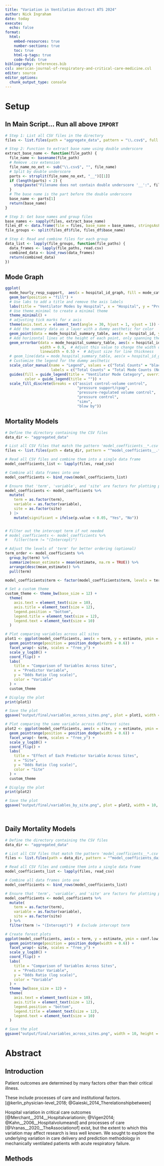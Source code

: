 ```yaml
---
title: "Variation in Ventilation Abstract ATS 2024"
author: Nick Ingraham
date: today
execute: 
  echo: false
format: 
  html:
    embed-resources: true
    number-sections: true
    toc: true
    html-q-tags: true
    code-fold: true
bibliography: references.bib
csl: american-journal-of-respiratory-and-critical-care-medicine.csl
editor: source
editor_options: 
  chunk_output_type: console
---
```


# Setup

## In Main Script... Run all above `IMPORT`

```r

# Step 1: List all CSV files in the directory
files <- list.files(path = "aggregate_data", pattern = "\\.csv$", full.names = TRUE)

# Step 2: Function to extract base name using double underscore
extract_base_name <- function(file_path) {
  file_name <- basename(file_path)
  # Remove .csv extension
  file_name_no_ext <- sub("\\.csv$", "", file_name)
  # Split by double underscore
  parts <- strsplit(file_name_no_ext, "__")[[1]]
  if (length(parts) < 2) {
    stop(paste("Filename does not contain double underscore '__':", file_name))
  }
  # The base name is the part before the double underscore
  base_name <- parts[1]
  return(base_name)
}

# Step 3: Get base names and group files
base_names <- sapply(files, extract_base_name)
files_df <- data.frame(file = files, base_name = base_names, stringsAsFactors = FALSE)
file_groups <- split(files_df$file, files_df$base_name)

# Step 4: Read and combine files for each group
data_list <- lapply(file_groups, function(file_paths) {
  data_frames <- lapply(file_paths, read.csv)
  combined_data <- bind_rows(data_frames)
  return(combined_data)
})


```

## Mode Graph

```r
ggplot(
  mode_hourly_resp_support,  aes(x = hospital_id_graph, fill = mode_category)) +
  geom_bar(position = "fill") +
  # Use labs to add a title and remove the axis labels
  labs(title = "Ventilator Modes by Hospital", x = "Hospital", y = "Proportion of Mode Category") + 
  # Use theme_minimal to create a minimal theme
  theme_minimal() +
  # adjusting tick marks for x axis
  theme(axis.text.x = element_text(angle = 30, hjust = 1, vjust = 1)) +
  # Add the summary data as a layer with a dummy aesthetic for color
  geom_point(data = mode_hospital_summary_table, aes(x = hospital_id, y = normalized_count, color = "Total Counts"), size = 3) +
  # Add horizontal lines at the height of each point, only spanning the width of the bar
  geom_errorbar(data = mode_hospital_summary_table, aes(x = hospital_id, ymin = normalized_count, ymax = normalized_count, group = 1, color = "Total Counts"),
                width = 0.9,  # Adjust this value to change the width of the horizontal lines
                linewidth = 0.5) +  # Adjust size for line thickness
  # geom_line(data = mode_hospital_summary_table, aes(x = hospital_id_graph, y = normalized_count, group = 1, color = "Total Counts"), linewidth = 1) +
  # Customize the legend for the dummy aesthetic
  scale_color_manual(name = "Legend", values = c("Total Counts" = "black"),
                     labels = c("Total Counts" = "Total Mode Counts (Normalized)")) +
  guides(fill = guide_legend(title = "Ventilator Mode Category", override.aes = list(color = NA)), 
         color = guide_legend(title = "")) +
  scale_fill_discrete(breaks = c("assist control-volume control", 
                                 "pressure support/cpap", 
                                 "pressure-regulated volume control",
                                 "pressure control", 
                                 "simv", 
                                 "blow by"))


```

## Mortality Models

```r

# Define the directory containing the CSV files
data_dir <- "aggregated_data"

# List all CSV files that match the pattern 'model_coefficients__*.csv'
files <- list.files(path = data_dir, pattern = "^model_coefficients__.*\\.csv$", full.names = TRUE)

# Read all CSV files and combine them into a single data frame
model_coefficients_list <- lapply(files, read_csv)

# Combine all data frames into one
model_coefficients <- bind_rows(model_coefficients_list)

# Ensure that 'term', 'variable', and 'site' are factors for plotting purposes
model_coefficients <- model_coefficients %>%
  mutate(
    term = as.factor(term),
    variable = as.factor(variable),
    site = as.factor(site)
  ) |> 
    mutate(significant = ifelse(p.value < 0.05, "Yes", "No"))


# Filter out the intercept term if not needed
# model_coefficients <- model_coefficients %>%
#   filter(term != "(Intercept)")

# Adjust the levels of 'term' for better ordering (optional)
term_order <- model_coefficients %>%
  group_by(term) %>%
  summarize(mean_estimate = mean(estimate, na.rm = TRUE)) %>%
  arrange(desc(mean_estimate)) %>%
  pull(term)

model_coefficients$term <- factor(model_coefficients$term, levels = term_order)

# Set a custom theme
custom_theme <- theme_bw(base_size = 12) +
  theme(
    axis.text = element_text(size = 10),
    axis.title = element_text(size = 12),
    legend.position = "bottom",
    legend.title = element_text(size = 12),
    legend.text = element_text(size = 10)
  )

# Plot comparing variables across all sites
plot1 <- ggplot(model_coefficients, aes(x = term, y = estimate, ymin = conf.low, ymax = conf.high, color = variable, shape = significant)) +
  geom_pointrange(position = position_dodge(width = 0.6)) +
  facet_wrap(~ site, scales = "free_y") +
  scale_y_log10() +
  coord_flip() +
  labs(
    title = "Comparison of Variables Across Sites",
    x = "Predictor Variable",
    y = "Odds Ratio (log scale)",
    color = "Variable"
  ) +
  custom_theme

# Display the plot
print(plot1)

# Save the plot
ggsave("output/final/variables_across_sites.png", plot = plot1, width = 10, height = 8, dpi = 300)

# Plot comparing the same variable across different sites
plot2 <- ggplot(model_coefficients, aes(x = site, y = estimate, ymin = conf.low, ymax = conf.high, color = site, shape = significant)) +
  geom_pointrange(position = position_dodge(width = 0.6)) +
  facet_wrap(~ term, scales = "free_y") +
  scale_y_log10() +
  coord_flip() +
  labs(
    title = "Effect of Each Predictor Variable Across Sites",
    x = "Site",
    y = "Odds Ratio (log scale)",
    color = "Site"
  ) +
  custom_theme

# Display the plot
print(plot2)

# Save the plot
ggsave("output/final/variables_by_site.png", plot = plot2, width = 10, height = 8, dpi = 300)




```

## Daily Mortality Models

```r

# Define the directory containing the CSV files
data_dir <- "aggregated_data"

# List all CSV files that match the pattern 'model_coefficients__*.csv'
files <- list.files(path = data_dir, pattern = "^model_coefficients_daily__.*\\.csv$", full.names = TRUE)

# Read all CSV files and combine them into a single data frame
model_coefficients_list <- lapply(files, read_csv)

# Combine all data frames into one
model_coefficients <- bind_rows(model_coefficients_list)

# Ensure that 'term', 'variable', and 'site' are factors for plotting purposes
model_coefficients <- model_coefficients %>%
  mutate(
    term = as.factor(term),
    variable = as.factor(variable),
    site = as.factor(site)
  ) %>%
  filter(term != "(Intercept)")  # Exclude intercept term

# Create forest plots
ggplot(model_coefficients, aes(x = term, y = estimate, ymin = conf.low, ymax = conf.high, color = variable)) +
  geom_pointrange(position = position_dodge(width = 0.6)) +
  facet_wrap(~ site, scales = "free_y") +
  scale_y_log10() +
  coord_flip() +
  labs(
    title = "Comparison of Variables Across Sites",
    x = "Predictor Variable",
    y = "Odds Ratio (log scale)",
    color = "Variable"
  ) +
  theme_bw(base_size = 12) +
  theme(
    axis.text = element_text(size = 10),
    axis.title = element_text(size = 12),
    legend.position = "bottom",
    legend.title = element_text(size = 12),
    legend.text = element_text(size = 10)
  )

# Save the plot
ggsave("output/final/variables_across_sites.png", width = 10, height = 8, dpi = 300)
```

# Abstract

## Introduction

Patient outcomes are determined by many factors other than their
critical illness.

These include processes of care and institutional factors.
[@kerlin_physician-level_2018; @Gaieski_2014_Therelationshipbetween]

Hospital variation in critical care outcomes
[@Merchant__2014__Hospitalvariationin; @Vigen2014;
@Kahn__2006__Hospitalvolumeand] and processes of care
[@Vranas__2020__TheAssociationof] exist, but the extent to which this
variation may affect research is less well known. We sought to explore
the underlying variation in care delivery and prediction methodology in
mechanically ventilated patients with acute respiratory failure.

## Methods
